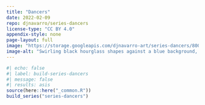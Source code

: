 ```yaml
---
title: "Dancers"
date: 2022-02-09
repo: djnavarro/series-dancers
license-type: "CC BY 4.0"
appendix-style: none
page-layout: full
image: "https://storage.googleapis.com/djnavarro-art/series-dancers/800/pollen_20_2086.jpg"
image-alt: "Swirling black hourglass shapes against a blue background, that looks like echos of motion"
---
```

   
::: {.grid}
  
```r
#| echo: false
#| label: build-series-dancers
#| message: false
#| results: asis
source(here::here("_common.R"))
build_series("series-dancers")
```
   
:::
   
